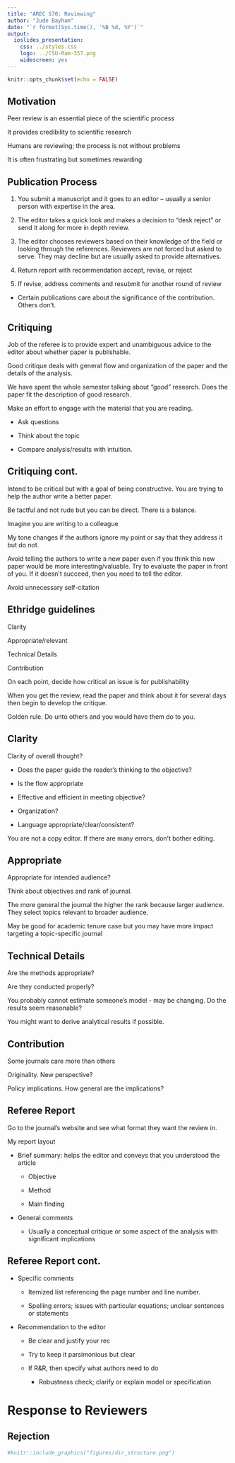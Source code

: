 ```yaml
---
title: "AREC 570: Reviewing"
author: "Jude Bayham"
date: "`r format(Sys.time(), '%B %d, %Y')`"
output:
  ioslides_presentation: 
    css: ../styles.css
    logo: ../CSU-Ram-357.png
    widescreen: yes
---
```


```r
knitr::opts_chunk$set(echo = FALSE)
```

## Motivation

Peer review is an essential piece of the scientific process

It provides credibility to scientific research 

Humans are reviewing; the process is not without problems

It is often frustrating but sometimes rewarding

## Publication Process

1. You submit a manuscript and it goes to an editor – usually a senior person with expertise in the area.

2. The editor takes a quick look and makes a decision to “desk reject” or send it along for more in depth review.

3. The editor chooses reviewers based on their knowledge of the field or looking through the references.  Reviewers are not forced but asked to serve.  They may decline but are usually asked to provide alternatives.

4. Return report with recommendation accept, revise, or reject

5. If revise, address comments and resubmit for another round of review

* Certain publications care about the significance of the contribution.  Others don’t.


## Critiquing 
Job of the referee is to provide expert and unambiguous advice to the editor about whether paper is publishable.

Good critique deals with general flow and organization of the paper and the details of the analysis.

We have spent the whole semester talking about “good” research.  Does the paper fit the description of good research.

Make an effort to engage with the material that you are reading.  

  - Ask questions

  - Think about the topic

  - Compare analysis/results with intuition.

## Critiquing cont.

Intend to be critical but with a goal of being constructive.  You are trying to help the author write a better paper.

Be tactful and not rude but you can be direct.  There is a balance.

Imagine you are writing to a colleague

My tone changes if the authors ignore my point or say that they address it but do not.

Avoid telling the authors to write a new paper even if you think this new paper would be more interesting/valuable.  Try to evaluate the paper in front of you.  If it doesn’t succeed, then you need to tell the editor.

Avoid unnecessary self-citation 


## Ethridge guidelines

Clarity

Appropriate/relevant

Technical Details

Contribution

On each point, decide how critical an issue is for publishability

When you get the review, read the paper and think about it for several days then begin to develop the critique.

Golden rule.  Do unto others and you would have them do to you.

## Clarity

Clarity of overall thought?  
  
  - Does the paper guide the reader’s thinking to the objective?

  - Is the flow appropriate

  - Effective and efficient in meeting objective?

  - Organization?

  - Language appropriate/clear/consistent?

You are not a copy editor.  If there are many errors, don’t bother editing.

## Appropriate

Appropriate for intended audience?  

Think about objectives and rank of journal.

The more general the journal the higher the rank because larger audience.  They select topics relevant to broader audience.

May be good for academic tenure case but you may have more impact targeting a topic-specific journal

## Technical Details

Are the methods appropriate?

Are they conducted properly?

You probably cannot estimate someone’s model - may be changing.  Do the results seem reasonable?

You might want to derive analytical results if possible.

## Contribution

Some journals care more than others

Originality.  New perspective?

Policy implications.  How general are the implications?

## Referee Report

Go to the journal’s website and see what format they want the review in.

My report layout

  - Brief summary: helps the editor and conveys that you understood the article
    
    - Objective

    - Method

    - Main finding

  - General comments
    
    - Usually a conceptual critique or some aspect of the analysis with significant implications

## Referee Report cont.

  - Specific comments

    - Itemized list referencing the page number and line number.
    
    - Spelling errors; issues with particular equations; unclear sentences or statements

  - Recommendation to the editor

    - Be clear and justify your rec

    - Try to keep it parsimonious but clear

    - If R&R, then specify what authors need to do
      
      - Robustness check; clarify or explain model or specification


# Response to Reviewers

## Rejection




<!-- ## Sample image include -->

```r
#knitr::include_graphics("figures/dir_structure.png")
```


<!-- ## Tools for data management and analysis -->
<!-- | Software | Learning  | Scope | Community  | Cost | -->
<!-- |----------|-----------|-------|------------|------| -->
<!-- | [R](https://en.wikipedia.org/wiki/R_(programming_language))        | moderate  | extensive | large | free | -->
<!-- | [Python](https://en.wikipedia.org/wiki/Python_(programming_language))   | moderate* | extensive | large | free | -->
<!-- | [Stata](https://en.wikipedia.org/wiki/Stata)    | easy      | conventional data | econ | high | -->
<!-- | [Matlab](https://en.wikipedia.org/wiki/MATLAB)   | moderate  | extensive | moderate* | high | -->

